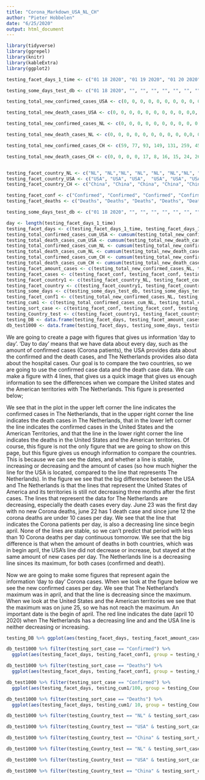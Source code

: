 ```yaml
---
title: "Corona_Markdown_USA_NL_CH"
author: "Pieter Hobbelen"
date: "6/25/2020"
output: html_document
---
```


```r
library(tidyverse)
library(ggrepel)
library(knitr)
library(kableExtra)
library(ggplot2)
```

```r

testing_facet_days_1_time <- c("01 18 2020", "01 19 2020", "01 20 2020", "01 21 2020", "01 22 2020", "01 23 2020", "01 24 2020", "01 25 2020", "01 26 2020", "01 27 2020", "01 28 2020", "01 29 2020", "01 30 2020", "01 31 2020", "02 01 2020", "02 02 2020", "02 03 2020", "02 04 2020", "02 05 2020", "02 06 2020", "02 07 2020", "02 08 2020", "02 09 2020", "02 10 2020", "02 11 2020", "02 12 2020", "02 13 2020", "02 14 2020", "02 15 2020", "02 16 2020", "02 17 2020", "02 18 2020", "02 19 2020", "02 20 2020", "02 21 2020", "02 22 2020", "02 23 2020", "02 24 2020", "02 25 2020", "02 26 2020", "02 27 2020", "02 28 2020", "02 29 2020", "03 01 2020",  "03 02 2020", "03 03 2020", "03 04 2020", "03 05 2020", "03 06 2020", "03 07 2020", "03 08 2020", "03 09 2020", "03 10 2020", "03 11 2020", "03 12 2020", "03 13 2020", "03 14 2020", "03 15 2020", "03 16 2020", "03 17 2020", "03 18 2020", "03 19 2020", "03 20 2020", "03 21 2020", "03 22 2020", "03 23 2020", "03 24 2020", "03 25 2020", "03 26 2020", "03 27 2020", "03 28 2020", "03 29 2020", "03 30 2020", "03 31 2020", "04 01 2020", "04 02 2020", "04 03 2020", "04 04 2020", "04 05 2020", "04 06 2020", "04 07 2020", "04 08 2020", "04 09 2020", "04 10 2020", "04 11 2020", "04 12 2020", "04 13 2020", "04 14 2020", "04 15 2020", "04 16 2020", "04 17 2020", "04 18 2020", "04 19 2020", "04 20 2020", "04 21 2020", "04 22 2020", "04 23 2020", "04 24 2020", "04 25 2020", "04 26 2020", "04 27 2020", "04 28 2020", "04 29 2020", "04 30 2020", "05 01 2020", "05 02 2020", "05 03 2020", "05 04 2020", "05 05 2020", "05 06 2020", "05 07 2020", "05 08 2020", "05 09 2020", "05 10 2020", "05 11 2020", "05 12 2020", "05 13 2020", "05 14 2020", "05 15 2020", "05 16 2020", "05 17 2020", "05 18 2020", "05 19 2020", "05 20 2020", "05 21 2020", "05 22 2020", "05 23 2020", "05 24 2020", "05 25 2020", "05 26 2020", "05 27 2020", "05 28 2020", "05 29 2020", "05 30 2020", "05 31 2020", "06 01 2020", "06 02 2020", "06 03 2020", "06 04 2020", "06 05 2020", "06 06 2020", "06 07 2020", "06 08 2020", "06 09 2020", "06 10 2020", "06 11 2020", "06 12 2020", "06 13 2020", "06 14 2020", "06 15 2020", "06 16 2020", "06 17 2020", "06 18 2020", "06 19 2020", "06 20 2020", "06 21 2020", "06 22 2020", "06 23 2020", "06 24 2020", "06 25 2020", "06 26 2020", "06 27 2020", "06 28 2020", "06 29 2020", "06 30 2020", "07 01 2020", "07 02 2020", "07 03 2020", "07 04 2020", "07 05 2020", "07 06 2020", "07 07 2020", "07 08 2020", "07 09 2020", "07 10 2020", "07 11 2020", "07 12 2020", "07 13 2020", "07 14 2020", "07 15 2020", "07 16 2020", "07 17 2020", "07 18 2020", "07 19 2020", "07 20 2020", "07 21 2020", "07 22 2020", "07 23 2020", "07 24 2020")

testing_some_days_test_db <- c("01 18 2020", "", "", "", "", "", "", "", "", "", "01 28 2020", "", "", "", "", "", "", "", "", "", "02 07 2020", "", "", "", "", "", "", "", "", "", "02 17 2020", "", "", "", "", "", "", "", "", "", "02 27 2020", "", "", "", "", "", "", "", "", "", "03 08 2020", "", "", "", "", "", "", "", "", "", "03 18 2020", "", "", "", "", "", "", "", "", "", "03 28 2020", "", "", "", "", "", "", "", "", "", "04 07 2020", "", "", "", "", "", "", "", "", "", "04 17 2020", "", "", "", "", "", "", "", "", "", "04 27 2020", "", "", "", "", "", "", "", "", "", "05 07 2020", "", "", "", "", "", "", "", "", "", "05 17 2020", "", "", "", "", "", "", "", "", "", "05 27 2020", "", "", "", "", "", "", "", "", "", "06 06 2020", "", "", "", "", "", "", "", "", "", "06 16 2020", "", "", "", "", "", "", "", "", "", "06 26 2020", "", "", "", "", "", "", "", "", "", "07 06 2020", "", "", "", "", "", "", "", "", "", "07 16 2020", "", "", "", "", "", "", "", "")

testing_total_new_confirmed_cases_USA <- c(0, 0, 0, 0, 0, 0, 0, 0, 0, 0,0, 0, 0, 0, 0, 0, 0, 0, 0, 0,0, 0, 0, 0, 0, 0, 0, 0, 0, 0,0, 0, 0, 0, 0, 0, 0, 0, 0, 0, 0, 0, 0, 0, 0, 0, 26, 64, 77, 101, 144, 148, 291, 269, 393, 565, 662, 676, 872, 1291, 2410, 3948, 5417, 6271, 8631, 10410, 9939, 12226, 17050, 19046, 20093, 19118, 20463, 25305, 26756, 28879, 32525, 33725, 25717, 29359, 30512, 32282, 34243, 33578, 31869, 28057, 24685, 25987, 29465, 32076, 30915, 28084, 26013, 25132, 25178, 29246, 31277, 35930, 34782, 26858, 22042, 24359, 25869, 29637, 32964, 30531, 25382, 21278, 22226, 24805, 27514, 27095, 27421, 20697, 17779, 21486, 20549, 26762, 25382, 24527, 19731, 21109, 19662, 22368, 25028, 22206, 22717, 20253, 18554, 16682, 18636, 23016, 23575, 21385, 21696, 16040, 20039, 22162, 21004, 23292, 20865, 18535, 16301, 17180, 20244, 17849, 24421, 25891, 21191, 18307, 23047, 23624, 27082, 30927, 31963, 28095, 26558, 33315, 37945, 38853, 44726, 43581, 40691, 36390, 43865, 52609, 54869, 57209, 48369, 45932, 50586, 55442, 61848, 61067, 71787, 61719, 58349, 65488, 66048, 72005, 73388, 74987, 63259, 65279, 62879, 67479, 71967, 69443, 78009)

testing_total_new_death_cases_USA <- c(0, 0, 0, 0, 0, 0, 0, 0, 0, 0,0, 0, 0, 0, 0, 0, 0, 0, 0, 0,0, 0, 0, 0, 0, 0, 0, 0, 0, 0,0, 0, 0, 0, 0, 0, 0, 0, 0, 0, 0, 0, 0, 0, 0, 0, 2, 0, 3, 5, 2, 5, 5, 6, 4, 8, 7, 6, 14, 21, 26, 52, 55, 68, 110, 111, 162, 225, 253, 433, 447, 392, 554, 821, 940, 1075, 1185, 1353, 1175, 1212, 1928, 1936, 1856, 2078, 1899, 1493, 1462, 2378, 2438, 2141, 2080, 1743, 1634, 1643, 2624, 2119, 1840, 2053, 1825, 1161, 1237, 2204, 2536, 2083, 1794, 1668, 1117, 877, 2435, 2701, 1971, 1695, 1555, 945, 840, 1591, 1715, 1858, 1524, 1231, 785, 792, 1425, 1528, 1286, 1262, 1089, 646, 504, 634, 1379, 1216, 1175, 979, 605, 478, 1039, 1004, 909, 849, 725, 448, 491, 926, 847, 826, 759, 654, 345, 384, 739, 742, 694, 682, 550, 283, 292, 766, 688, 644, 599, 506, 250, 338, 613, 670, 671, 610, 265, 262, 378, 993, 890, 960, 849, 731, 380, 465, 936, 1002, 963, 946,813, 412, 524, 1165, 1205, 1166, 1141)

testing_total_new_confirmed_cases_NL <- c(0, 0, 0, 0, 0, 0, 0, 0, 0, 0,0, 0, 0, 0, 0, 0, 0, 0, 0, 0,0, 0, 0, 0, 0, 0, 0, 0, 0, 0,0, 0, 0, 0, 0, 0, 0, 0, 0, 0, 0, 0, 0, 0, 0, 0, 0, 0, 46, 60, 76, 57, 61, 121, 111, 190, 155, 176, 278, 292, 346, 409, 534, 637, 573, 545, 811, 852, 1019, 1172, 1159, 1104, 884, 845, 1091, 1083, 1026, 904, 1224, 952, 777, 969, 1213, 1335, 1316, 1174, 964, 868, 734, 1061, 1235, 1140, 1066, 750, 729, 708, 887, 806, 655, 655, 400, 171, 386, 514, 475, 445, 335, 199, 317, 232, 455, 319, 289, 245, 161, 196, 227, 270, 200, 189, 125, 146, 108, 198, 253, 188, 176, 172, 209, 133, 190, 182, 176, 131, 185, 103, 102, 86, 209, 210, 183, 239, 165, 164, 184, 164, 210, 179, 143, 165, 139, 117, 115, 107, 76, 91, 65, 64, 82, 110, 91, 69, 73, 76, 50, 62, 77, 75, 61, 73, 36, 37, 52, 52, 42, 81, 101, 71, 53, 106, 99, 103, 127, 144, 185, 163, 168, 163, 191)

testing_total_new_death_cases_NL <- c(0, 0, 0, 0, 0, 0, 0, 0, 0, 0,0, 0, 0, 0, 0, 0, 0, 0, 0, 0,0, 0, 0, 0, 0, 0, 0, 0, 0, 0,0, 0, 0, 0, 0, 0, 0, 0, 0, 0, 0, 0, 0, 0, 0, 0, 0, 0, 1, 0, 2, 1, 0, 1, 0, 5, 2, 8, 4, 19, 15, 18, 30, 30, 43, 34, 63, 80, 78, 112, 93, 132, 93, 175, 134, 166, 148, 164, 115, 101, 234, 147, 148, 115, 132, 94, 86, 122, 189, 181, 144, 142, 83, 67, 165, 138, 123, 112, 120, 66, 43, 48, 145, 84, 98, 94, 69, 26, 86, 36, 84, 71, 63, 18, 16, 54, 52, 28, 53, 27, 10, 14, 21, 33, 27, 13, 23, 11, 8, 26, 15, 32, 28, 20, 5, 6, 5, 10, 13, 15, 6, 2, 3, 15, 11, 2, 9, 4, 2, 6, 5, 4, 4, 3, 8, 1, 0, 5, 2, 3, 2, 0, 2, 6, 0, 2, 3, 2, 6, 1, 1, 4, 3, 2, 0, 0, 1, 0, 0, 1, 1, 1, 0, 0, 0, 0, 3, 0, 0)

testing_total_new_confirmed_cases_CH <- c(59, 77, 93, 149, 131, 259, 457, 688, 769, 1771, 1459, 1737, 1981, 2099, 2589, 2825, 3233, 3886, 3694, 3143, 3385, 2652, 2973, 2467, 2015, 1819, 1995, 1503, 1121, 19457, 1888, 1749, 817, 889, 397, 648, 214, 508, 406, 433, 327, 427, 573, 202, 125, 119, 139, 143, 99, 44, 40, 19, 24, 15, 20, 11, 20, 16, 21, 13, 34, 39, 41, 46, 39, 78, 47, 67, 55, 54, 45, 31, 48, 36, 35, 31, 19, 30, 39, 32, 62, 63, 42, 46, 99, 108, 89, 46, 46, 351, 27, 16, 12, 11, 30, 10, 6, 12, 11, 3, 6, 22, 4, 12, 1, 2, 3, 1, 2, 2, 1, 1, 14, 17, 1, 7, 3, 4, 8, 6, 7, 6, 5, 2, 4, 0, 3, 11, 7, 1, 2, 0, 4, 2, 16, 5, 1, 5, 3, 6, 4, 3, 3, 11, 7, 11, 57, 49, 40, 44, 28, 32, 27, 26, 18, 22, 12, 22, 12, 19, 13, 21, 17, 12, 19, 3, 3, 5, 3, 8, 4, 8, 7, 9, 4, 2, 7, 8, 3, 6, 1, 10, 22, 16, 22, 11, 14, 22, 21)

testing_total_new_death_cases_CH <- c(0, 0, 0, 0, 17, 8, 16, 15, 24, 26, 26, 38, 43, 46, 45, 57, 64, 65, 73, 73, 86, 89, 97, 108, 97, 146, 121, 143, 142, 105, 98, 136, 114, 118, 109, 97, 150, 71, 52, 29, 44, 47, 35, 42, 31, 38, 31, 30, 28, 27, 22, 17, 22, 11, 7, 13, 10, 14, 13, 11, 7, 3, 7, 6, 9, 7, 4, 6, 5, 3, 5, 5, 7, 6, 4, 4, 3, 2, 2, 2, 1, 3, 2, 2, 0, 0, 1290, 0, 0, 0, 0, 0, 0, 0, 0, 0, 1, 0, 0, 0, 0, 0, 0, 0, 0, 0, 0, 0, 0, 0, 0, 0, 0, 0, 0, 0, 0, 1, 0, 0, 0, 0, 0, 0, 0, 0, 0, 0, 0, 0, 0, 0, 0, 0, 0, 0, 0, 0,0, 0, 0, 0, 0, 0, 0, 0, 0, 0,0, 0, 0, 0, 0, 0, 0, 0, 0, 0, 0, 0, 0, 0, 0, 0, 0, 0, 0, 0, 0, 0, 0, 0, 0, 0, 0, 0, 0, 0, 0, 0, 0, 0, 0, 0, 0, 0, 0, 0, 0)


testing_facet_country_NL <- c("NL", "NL","NL", "NL", "NL", "NL","NL", "NL", "NL", "NL", "NL", "NL", "NL", "NL", "NL", "NL", "NL", "NL", "NL", "NL", "NL", "NL", "NL", "NL", "NL", "NL", "NL", "NL", "NL", "NL", "NL", "NL", "NL", "NL", "NL", "NL", "NL", "NL", "NL", "NL", "NL", "NL", "NL", "NL", "NL", "NL", "NL", "NL", "NL" ,"NL", "NL", "NL", "NL", "NL", "NL", "NL", "NL", "NL", "NL", "NL", "NL", "NL", "NL", "NL", "NL", "NL", "NL", "NL", "NL", "NL", "NL", "NL", "NL", "NL", "NL", "NL", "NL", "NL", "NL", "NL", "NL", "NL", "NL", "NL", "NL", "NL", "NL", "NL", "NL", "NL", "NL", "NL", "NL", "NL", "NL" ,"NL", "NL", "NL", "NL", "NL", "NL", "NL", "NL", "NL", "NL", "NL", "NL", "NL", "NL", "NL", "NL", "NL", "NL", "NL", "NL", "NL", "NL", "NL", "NL", "NL", "NL", "NL", "NL", "NL", "NL", "NL", "NL", "NL", "NL", "NL", "NL", "NL", "NL", "NL", "NL", "NL", "NL", "NL", "NL", "NL", "NL", "NL", "NL", "NL", "NL", "NL", "NL", "NL", "NL", "NL", "NL", "NL", "NL", "NL", "NL", "NL", "NL", "NL", "NL", "NL", "NL", "NL" , "NL", "NL", "NL", "NL", "NL", "NL" , "NL", "NL", "NL", "NL", "NL", "NL", "NL", "NL", "NL", "NL", "NL", "NL", "NL", "NL", "NL", "NL", "NL", "NL", "NL", "NL", "NL")
testing_facet_country_USA <- c("USA", "USA", "USA",  "USA", "USA", "USA", "USA", "USA", "USA", "USA", "USA", "USA", "USA", "USA", "USA", "USA", "USA", "USA", "USA", "USA", "USA", "USA", "USA", "USA", "USA", "USA", "USA", "USA", "USA", "USA", "USA", "USA", "USA", "USA", "USA", "USA", "USA", "USA", "USA", "USA", "USA", "USA", "USA", "USA", "USA", "USA", "USA", "USA", "USA", "USA", "USA", "USA", "USA", "USA", "USA", "USA", "USA", "USA", "USA", "USA", "USA" ,"USA", "USA", "USA", "USA", "USA", "USA", "USA", "USA", "USA", "USA", "USA", "USA", "USA", "USA", "USA", "USA", "USA", "USA", "USA", "USA", "USA", "USA", "USA", "USA", "USA", "USA", "USA", "USA", "USA", "USA", "USA", "USA", "USA", "USA", "USA", "USA", "USA", "USA", "USA", "USA", "USA", "USA", "USA", "USA", "USA", "USA" ,"USA", "USA", "USA", "USA", "USA", "USA", "USA", "USA", "USA", "USA", "USA", "USA", "USA", "USA", "USA", "USA", "USA", "USA", "USA", "USA", "USA", "USA", "USA", "USA", "USA", "USA", "USA", "USA", "USA", "USA", "USA", "USA", "USA", "USA", "USA", "USA", "USA", "USA", "USA", "USA", "USA", "USA", "USA", "USA", "USA", "USA", "USA", "USA", "USA", "USA", "USA", "USA", "USA", "USA", "USA", "USA", "USA", "USA", "USA", "USA", "USA","USA", "USA", "USA", "USA", "USA", "USA", "USA","USA", "USA", "USA", "USA", "USA", "USA", "USA", "USA", "USA", "USA", "USA", "USA", "USA", "USA")
testing_facet_country_CH <- c("China", "China", "China", "China", "China", "China", "China", "China", "China", "China", "China", "China", "China", "China", "China", "China", "China", "China", "China", "China", "China", "China", "China", "China", "China", "China", "China", "China", "China", "China","China", "China", "China", "China", "China", "China", "China", "China", "China", "China", "China", "China", "China", "China", "China", "China", "China", "China", "China", "China", "China", "China", "China", "China", "China", "China", "China", "China", "China", "China", "China", "China", "China", "China" ,"China", "China", "China", "China", "China", "China", "China", "China", "China", "China", "China", "China", "China", "China", "China", "China", "China", "China", "China", "China", "China", "China", "China", "China", "China", "China", "China", "China", "China", "China", "China", "China", "China", "China", "China", "China", "China", "China", "China", "China", "China", "China", "China", "China", "China", "China" ,"China", "China", "China", "China", "China", "China", "China", "China", "China", "China", "China", "China", "China", "China", "China", "China", "China", "China", "China", "China", "China", "China", "China", "China", "China", "China", "China", "China", "China", "China", "China", "China", "China", "China", "China", "China", "China", "China", "China", "China", "China", "China", "China", "China", "China", "China", "China", "China", "China", "China", "China", "China", "China", "China", "China", "China", "China", "China", "China", "China", "China", "China", "China", "China", "China", "China", "China", "China", "China", "China", "China", "China", "China", "China", "China", "China", "China", "China", "China")

testing_facet_conf <- c("Confirmed", "Confirmed", "Confirmed", "Confirmed", "Confirmed", "Confirmed", "Confirmed", "Confirmed", "Confirmed", "Confirmed", "Confirmed", "Confirmed", "Confirmed", "Confirmed", "Confirmed", "Confirmed", "Confirmed", "Confirmed", "Confirmed", "Confirmed", "Confirmed", "Confirmed", "Confirmed", "Confirmed", "Confirmed", "Confirmed", "Confirmed", "Confirmed", "Confirmed", "Confirmed", "Confirmed", "Confirmed", "Confirmed", "Confirmed", "Confirmed", "Confirmed", "Confirmed", "Confirmed", "Confirmed", "Confirmed", "Confirmed", "Confirmed", "Confirmed", "Confirmed", "Confirmed", "Confirmed", "Confirmed", "Confirmed", "Confirmed", "Confirmed", "Confirmed", "Confirmed", "Confirmed", "Confirmed", "Confirmed", "Confirmed", "Confirmed", "Confirmed", "Confirmed", "Confirmed", "Confirmed", "Confirmed", "Confirmed", "Confirmed", "Confirmed", "Confirmed", "Confirmed", "Confirmed", "Confirmed", "Confirmed", "Confirmed", "Confirmed", "Confirmed", "Confirmed", "Confirmed", "Confirmed", "Confirmed", "Confirmed", "Confirmed", "Confirmed", "Confirmed", "Confirmed", "Confirmed", "Confirmed", "Confirmed", "Confirmed", "Confirmed", "Confirmed", "Confirmed", "Confirmed", "Confirmed", "Confirmed", "Confirmed", "Confirmed", "Confirmed", "Confirmed", "Confirmed", "Confirmed", "Confirmed", "Confirmed", "Confirmed", "Confirmed", "Confirmed", "Confirmed", "Confirmed", "Confirmed", "Confirmed", "Confirmed", "Confirmed", "Confirmed", "Confirmed", "Confirmed", "Confirmed", "Confirmed", "Confirmed", "Confirmed", "Confirmed", "Confirmed", "Confirmed", "Confirmed", "Confirmed", "Confirmed", "Confirmed", "Confirmed", "Confirmed", "Confirmed", "Confirmed", "Confirmed", "Confirmed", "Confirmed", "Confirmed", "Confirmed", "Confirmed", "Confirmed", "Confirmed", "Confirmed", "Confirmed", "Confirmed", "Confirmed", "Confirmed", "Confirmed", "Confirmed", "Confirmed", "Confirmed", "Confirmed", "Confirmed", "Confirmed", "Confirmed", "Confirmed", "Confirmed", "Confirmed", "Confirmed", "Confirmed", "Confirmed", "Confirmed", "Confirmed", "Confirmed", "Confirmed", "Confirmed", "Confirmed", "Confirmed", "Confirmed", "Confirmed", "Confirmed", "Confirmed", "Confirmed", "Confirmed", "Confirmed", "Confirmed", "Confirmed", "Confirmed", "Confirmed", "Confirmed", "Confirmed", "Confirmed", "Confirmed", "Confirmed", "Confirmed", "Confirmed", "Confirmed", "Confirmed", "Confirmed", "Confirmed", "Confirmed", "Confirmed", "Confirmed", "Confirmed", "Confirmed", "Confirmed")
testing_facet_deaths <- c("Deaths", "Deaths", "Deaths", "Deaths", "Deaths", "Deaths", "Deaths", "Deaths", "Deaths", "Deaths", "Deaths", "Deaths", "Deaths", "Deaths", "Deaths", "Deaths", "Deaths", "Deaths", "Deaths", "Deaths", "Deaths", "Deaths", "Deaths", "Deaths", "Deaths", "Deaths", "Deaths", "Deaths", "Deaths", "Deaths", "Deaths", "Deaths", "Deaths", "Deaths", "Deaths", "Deaths", "Deaths", "Deaths", "Deaths", "Deaths", "Deaths", "Deaths", "Deaths", "Deaths", "Deaths", "Deaths", "Deaths", "Deaths", "Deaths", "Deaths", "Deaths", "Deaths", "Deaths", "Deaths", "Deaths", "Deaths", "Deaths", "Deaths", "Deaths", "Deaths", "Deaths", "Deaths", "Deaths", "Deaths", "Deaths", "Deaths", "Deaths", "Deaths", "Deaths", "Deaths", "Deaths", "Deaths", "Deaths", "Deaths", "Deaths", "Deaths", "Deaths", "Deaths", "Deaths", "Deaths", "Deaths", "Deaths", "Deaths", "Deaths", "Deaths", "Deaths", "Deaths", "Deaths", "Deaths", "Deaths", "Deaths", "Deaths", "Deaths", "Deaths", "Deaths", "Deaths", "Deaths", "Deaths", "Deaths", "Deaths", "Deaths", "Deaths", "Deaths", "Deaths", "Deaths", "Deaths", "Deaths", "Deaths", "Deaths", "Deaths", "Deaths", "Deaths", "Deaths", "Deaths", "Deaths", "Deaths", "Deaths", "Deaths", "Deaths", "Deaths", "Deaths", "Deaths", "Deaths", "Deaths", "Deaths", "Deaths", "Deaths", "Deaths", "Deaths", "Deaths", "Deaths", "Deaths", "Deaths", "Deaths", "Deaths", "Deaths", "Deaths", "Deaths", "Deaths", "Deaths", "Deaths", "Deaths", "Deaths", "Deaths", "Deaths", "Deaths", "Deaths", "Deaths", "Deaths", "Deaths", "Deaths", "Deaths", "Deaths", "Deaths", "Deaths", "Deaths", "Deaths", "Deaths", "Deaths", "Deaths", "Deaths", "Deaths", "Deaths", "Deaths", "Deaths", "Deaths", "Deaths", "Deaths", "Deaths", "Deaths", "Deaths", "Deaths", "Deaths", "Deaths", "Deaths", "Deaths", "Deaths", "Deaths", "Deaths", "Deaths", "Deaths", "Deaths", "Deaths", "Deaths", "Deaths", "Deaths", "Deaths", "Deaths", "Deaths")

testing_some_days_test_db <- c("01 18 2020", "", "", "", "", "", "", "", "", "", "01 28 2020", "", "", "", "", "", "", "", "", "", "02 07 2020", "", "", "", "", "", "", "", "", "", "02 17 2020", "", "", "", "", "", "", "", "", "", "02 27 2020", "", "", "", "", "", "", "", "", "", "03 08 2020", "", "", "", "", "", "", "", "", "", "03 18 2020", "", "", "", "", "", "", "", "", "", "03 28 2020", "", "", "", "", "", "", "", "", "", "04 07 2020", "", "", "", "", "", "", "", "", "", "04 17 2020", "", "", "", "", "", "", "", "", "", "04 27 2020", "", "", "", "", "", "", "", "", "", "05 07 2020", "", "", "", "", "", "", "", "", "", "05 17 2020", "", "", "", "", "", "", "", "", "", "05 27 2020", "", "", "", "", "", "", "", "", "", "06 06 2020", "", "", "", "", "", "", "", "", "", "06 16 2020", "", "", "", "", "", "", "", "", "", "06 26 2020", "", "", "", "", "", "", "", "", "", "07 06 2020", "", "", "", "", "", "", "", "", "", "07 16 2020", "", "", "", "", "", "", "", "")

day <- length(testing_facet_days_1_time)
testing_facet_days <- c(testing_facet_days_1_time, testing_facet_days_1_time, testing_facet_days_1_time, testing_facet_days_1_time, testing_facet_days_1_time, testing_facet_days_1_time)
testing_total_confirmed_cases_cum_USA <- cumsum(testing_total_new_confirmed_cases_USA)
testing_total_death_cases_cum_USA <- cumsum(testing_total_new_death_cases_USA)
testing_total_confirmed_cases_cum_NL <- cumsum(testing_total_new_confirmed_cases_NL)
testing_total_death_cases_cum_NL <- cumsum(testing_total_new_death_cases_NL)
testing_total_confirmed_cases_cum_CH <- cumsum(testing_total_new_confirmed_cases_CH)
testing_total_death_cases_cum_CH <- cumsum(testing_total_new_death_cases_CH)
testing_facet_amount_cases <- c(testing_total_new_confirmed_cases_NL, testing_total_new_confirmed_cases_USA, testing_total_new_confirmed_cases_CH, testing_total_new_death_cases_NL, testing_total_new_death_cases_USA, testing_total_new_death_cases_CH)
testing_facet_cases <- c(testing_facet_conf, testing_facet_conf, testing_facet_conf, testing_facet_deaths, testing_facet_deaths, testing_facet_deaths)
testing_facet_country1 <- c(testing_facet_country_NL, testing_facet_country_USA, testing_facet_country_CH)
testing_facet_country <- c(testing_facet_country1, testing_facet_country1)
testing_some_days <- c(testing_some_days_test_db, testing_some_days_test_db, testing_some_days_test_db, testing_some_days_test_db, testing_some_days_test_db, testing_some_days_test_db)
testing_facet_conf1 <- c(testing_total_new_confirmed_cases_NL, testing_total_new_confirmed_cases_USA, testing_total_new_confirmed_cases_CH, testing_total_new_death_cases_NL, testing_total_new_death_cases_USA, testing_total_new_death_cases_CH)
testing_cum1 <- c(testing_total_confirmed_cases_cum_NL, testing_total_confirmed_cases_cum_USA, testing_total_confirmed_cases_cum_CH, testing_total_death_cases_cum_NL, testing_total_death_cases_cum_USA, testing_total_death_cases_cum_CH)
testing_sort_case <- c(testing_facet_conf, testing_facet_conf, testing_facet_conf, testing_facet_deaths, testing_facet_deaths, testing_facet_deaths)
testing_Country_test <- c(testing_facet_country1, testing_facet_country1)
testing_DB <- data.frame(testing_facet_days, testing_facet_amount_cases, testing_facet_cases, testing_facet_country)
db_test1000 <- data.frame(testing_facet_days, testing_some_days, testing_facet_conf1, testing_cum1, testing_Country_test, testing_sort_case)
```

We are going to create a page with figures that gives us information 'day to day'. 'Day to day' means that we have data about every day, such as the amount of confirmed cases (Corona patients), the USA provides data about the confirmed and the death cases, and The Netherlands provides also data about the hospital cases. Our goal is to compare the two countries, so we are going to use the confirmed case data and the death case data.
We can make a figure with 4 lines, that gives us a quick image that gives us enough information to see the differences when we compare the United states and the American territories with The Netherlands. This figure is presented below; 

We see that in the plot in the upper left corner the line indicates the confirmed cases in The Netherlands, that in the upper right corner the line indicates the death cases in The Netherlands, that in the lower left corner the line indicates the confirmed cases in the United States and the American Territories, and that the line in the lower right corner the line indicates the deaths in the United States and the American territories.
Of course, this figure is not the only figure that we are going to show on this page, but this figure gives us enough information to compare the countries. This is because we can see the dates, and whether a line is stable, increasing or decreasing and the amount of cases (so how much higher the line for the USA is located, compared to the line that represents The Netherlands).
In the figure we see that the big difference between the USA and The Netherlands is that the lines that represent the United States of America and its territories is still not decreasing three months after the first cases. The lines that represent the data for The Netherlands are decreasing, especially the death cases every day. June 23 was the first day with no new Corona deaths, june 22 has 1 death case and since june 12 the corona deaths are under 10 cases per day. We see that the line that indicates the Corona patients per day, is also a decreasing line since begin april. None of the lines are stable, so we can't predict that period with less than 10 Corona deaths per day continuous tomorrow. We see that the big difference is that when the amount of deaths in both countries, which was in begin april, the USA's line did not decrease or increase, but stayed at the same amount of new cases per day. The Netherlands line is a decreasing line sinces its maximum, for both cases (confirmed and death).


Now we are going to make some figures that represent again the information 'day to day' Corona cases. When we look at the figure below we see the new confirmed cases per day. We see that The Netherland's maximum was in april, and that the line is decreasing since the maximum. When we look at the United States and the American territories we see that the maximum was on june 25, so we has not reach the maximum. An important date is the begin of april. The red line indicates the date (april 10 2020) when The Netherlands has a decreasing line and and the USA line is neither decreasing or increasing.

```r
testing_DB %>% ggplot(aes(testing_facet_days, testing_facet_amount_cases, group = 1)) + theme_bw() + geom_line(color = "blue") + facet_grid(testing_facet_country ~ testing_facet_cases) + theme(axis.text.x = element_text(angle = 60, vjust = 1, hjust = 1)) + scale_y_continuous(trans = "log10") + scale_x_discrete(breaks = testing_some_days_test_db, labels = testing_some_days_test_db) + xlab("Days, notation month-day-year (01 18 2020 is january 18 2020)") + ylab("Amount of cases, log 10 scale") + ggtitle("4 plots that gives information to compare, note that the Y-axis is in log 10") 
```

```r
db_test1000 %>% filter(testing_sort_case == "Confirmed") %>%
  ggplot(aes(testing_facet_days, testing_facet_conf1, group = testing_Country_test)) + scale_y_log10() + theme(axis.text.x = element_text(angle = 60, vjust = 1, hjust = 1)) + scale_x_discrete(breaks = testing_some_days, labels = testing_some_days) + geom_vline(xintercept = "01 18 2020", color = "gray") + geom_vline(xintercept = "01 28 2020", color = "gray") + geom_vline(xintercept = "02 07 2020", color = "gray") + geom_vline(xintercept = "02 17 2020", color = "gray") + geom_vline(xintercept = "02 27 2020", color = "gray") + geom_vline(xintercept = "03 08 2020", color = "gray") + geom_vline(xintercept = "03 18 2020", color = "gray") + geom_vline(xintercept = "03 28 2020", color = "gray") + geom_vline(xintercept = "04 07 2020", color = "gray") + geom_vline(xintercept = "04 17 2020", color = "gray") + geom_vline(xintercept = "04 27 2020", color = "gray") + geom_vline(xintercept = "05 07 2020", color = "gray") + geom_vline(xintercept = "05 17 2020", color = "gray") + geom_vline(xintercept = "05 27 2020", color = "gray") + geom_vline(xintercept = "06 06 2020", color = "gray") + geom_vline(xintercept = "06 16 2020", color = "gray") + geom_vline(xintercept = "06 16 2020", color = "gray") + geom_vline(xintercept = "06 26 2020", color = "gray") + geom_vline(xintercept = "07 06 2020", color = "gray") + geom_line(aes(color = testing_Country_test)) + theme(legend.position = c(0.09, 0.20), legend.background = element_rect(fill = "lightblue", size = 0.5, linetype = "solid", color = "darkblue")) + ylab("Cases confirmed * 1.000, log 10 scale") + xlab("Days, notation month-day-year (03-04-2020 is march 4 2020)") + ggtitle("New confirmed cases in the USA and in The Netherlands")
```

```r
db_test1000 %>% filter(testing_sort_case == "Deaths") %>%
  ggplot(aes(testing_facet_days, testing_facet_conf1, group = testing_Country_test)) + scale_y_log10() + theme(axis.text.x = element_text(angle = 60, vjust = 1, hjust = 1)) + scale_x_discrete(breaks = testing_some_days, labels = testing_some_days) + geom_vline(xintercept = "01 18 2020", color = "gray") + geom_vline(xintercept = "01 28 2020", color = "gray") + geom_vline(xintercept = "02 07 2020", color = "gray") + geom_vline(xintercept = "02 17 2020", color = "gray") + geom_vline(xintercept = "02 27 2020", color = "gray") + geom_vline(xintercept = "03 08 2020", color = "gray") + geom_vline(xintercept = "03 18 2020", color = "gray") + geom_vline(xintercept = "03 28 2020", color = "gray") + geom_vline(xintercept = "04 07 2020", color = "gray") + geom_vline(xintercept = "04 17 2020", color = "gray") + geom_vline(xintercept = "04 27 2020", color = "gray") + geom_vline(xintercept = "05 07 2020", color = "gray") + geom_vline(xintercept = "05 17 2020", color = "gray") + geom_vline(xintercept = "05 27 2020", color = "gray") + geom_vline(xintercept = "06 06 2020", color = "gray") + geom_vline(xintercept = "06 16 2020", color = "gray") + geom_vline(xintercept = "06 16 2020", color = "gray") + geom_vline(xintercept = "06 26 2020", color = "gray") + geom_vline(xintercept = "07 06 2020", color = "gray") + geom_line(aes(color = testing_Country_test))  + theme(legend.position = c(0.09, 0.81), legend.background = element_rect(fill = "lightblue", size = 0.5, linetype = "solid", color = "darkblue")) + ylab("Cases confirmed * 1.000, log 10 scale") + xlab("Days, notation month-day-year (03-04-2020 is march 4 2020)") + ggtitle("New confirmed cases in the USA and in The Netherlands") 
```

```r
db_test1000 %>% filter(testing_sort_case == "Confirmed") %>%
  ggplot(aes(testing_facet_days, testing_cum1/100, group = testing_Country_test)) + scale_y_log10() + theme(axis.text.x = element_text(angle = 60, vjust = 1, hjust = 1)) + scale_x_discrete(breaks = testing_some_days, labels = testing_some_days) + geom_vline(xintercept = "01 18 2020", color = "gray") + geom_vline(xintercept = "01 28 2020", color = "gray") + geom_vline(xintercept = "02 07 2020", color = "gray") + geom_vline(xintercept = "02 17 2020", color = "gray") + geom_vline(xintercept = "02 27 2020", color = "gray") + geom_vline(xintercept = "03 08 2020", color = "gray") + geom_vline(xintercept = "03 18 2020", color = "gray") + geom_vline(xintercept = "03 28 2020", color = "gray") + geom_vline(xintercept = "04 07 2020", color = "gray") + geom_vline(xintercept = "04 17 2020", color = "gray") + geom_vline(xintercept = "04 27 2020", color = "gray") + geom_vline(xintercept = "05 07 2020", color = "gray") + geom_vline(xintercept = "05 17 2020", color = "gray") + geom_vline(xintercept = "05 27 2020", color = "gray") + geom_vline(xintercept = "06 06 2020", color = "gray") + geom_vline(xintercept = "06 16 2020", color = "gray") + geom_vline(xintercept = "06 16 2020", color = "gray") + geom_vline(xintercept = "06 26 2020", color = "gray") + geom_vline(xintercept = "07 06 2020", color = "gray") + geom_line(aes(color = testing_Country_test))  + theme(legend.position = c(0.91, 0.20), legend.background = element_rect(fill = "lightblue", size = 0.5, linetype = "solid", color = "darkblue")) + ylab("Cases confirmed * 100, log 10 scale") + xlab("Days, notation month-day-year (03-04-2020 is march 4 2020)") + ggtitle("Cumulative amount of Corona patients in China, the USA and The Netherlands")
```

```r
db_test1000 %>% filter(testing_sort_case == "Deaths") %>%
  ggplot(aes(testing_facet_days, testing_cum1/ 10, group = testing_Country_test)) + scale_y_log10() + theme(axis.text.x = element_text(angle = 60, vjust = 1, hjust = 1)) + scale_x_discrete(breaks = testing_some_days, labels = testing_some_days) + geom_vline(xintercept = "01 18 2020", color = "gray") + geom_vline(xintercept = "01 28 2020", color = "gray") + geom_vline(xintercept = "02 07 2020", color = "gray") + geom_vline(xintercept = "02 17 2020", color = "gray") + geom_vline(xintercept = "02 27 2020", color = "gray") + geom_vline(xintercept = "03 08 2020", color = "gray") + geom_vline(xintercept = "03 18 2020", color = "gray") + geom_vline(xintercept = "03 28 2020", color = "gray") + geom_vline(xintercept = "04 07 2020", color = "gray") + geom_vline(xintercept = "04 17 2020", color = "gray") + geom_vline(xintercept = "04 27 2020", color = "gray") + geom_vline(xintercept = "05 07 2020", color = "gray") + geom_vline(xintercept = "05 17 2020", color = "gray") + geom_vline(xintercept = "05 27 2020", color = "gray") + geom_vline(xintercept = "06 06 2020", color = "gray") + geom_vline(xintercept = "06 16 2020", color = "gray") + geom_vline(xintercept = "06 16 2020", color = "gray") + geom_vline(xintercept = "06 26 2020", color = "gray") + geom_vline(xintercept = "07 06 2020", color = "gray") + geom_line(aes(color = testing_Country_test))  + theme(legend.position = c(0.91, 0.20), legend.background = element_rect(fill = "lightblue", size = 0.5, linetype = "solid", color = "darkblue")) + ylab("Death cases * 10, log 10 scale") + xlab("Days, notation month-day-year (03-04-2020 is march 4 2020)") + ggtitle("Cumulative amount of Corona deaths in China, the USA and The Netherlands") 
```

```r
db_test1000 %>% filter(testing_Country_test == "NL" & testing_sort_case == "Confirmed") %>% ggplot(aes(testing_facet_days, testing_facet_conf1, group = 1)) + geom_line() +  geom_hline(yintercept =  mean(testing_cum1[day]/day), linetype = "dashed", color = "gray")

db_test1000 %>% filter(testing_Country_test == "USA" & testing_sort_case == "Confirmed") %>% ggplot(aes(testing_facet_days, testing_facet_conf1, group = 1)) + geom_line() +  geom_hline(yintercept =  mean(testing_cum1[2*day]/day), linetype = "dashed", color = "gray")

db_test1000 %>% filter(testing_Country_test == "China" & testing_sort_case == "Confirmed") %>% ggplot(aes(testing_facet_days, testing_facet_conf1, group = 1)) + geom_line() +  geom_hline(yintercept =  mean(testing_cum1[3*day]/day), linetype = "dashed", color = "gray")

db_test1000 %>% filter(testing_Country_test == "NL" & testing_sort_case == "Deaths") %>% ggplot(aes(testing_facet_days, testing_facet_conf1, group = 1)) + geom_line() +  geom_hline(yintercept =  mean(testing_cum1[4*day]/day), linetype = "dashed", color = "gray")

db_test1000 %>% filter(testing_Country_test == "USA" & testing_sort_case == "Deaths") %>% ggplot(aes(testing_facet_days, testing_facet_conf1, group = 1)) + geom_line() +  geom_hline(yintercept =  mean(testing_cum1[5*day]/day), linetype = "dashed", color = "gray")

db_test1000 %>% filter(testing_Country_test == "China" & testing_sort_case == "Deaths") %>% ggplot(aes(testing_facet_days, testing_facet_conf1, group = 1)) + geom_line() +  geom_hline(yintercept =  mean(testing_cum1[6*day]/day), linetype = "dashed", color = "gray")
```

